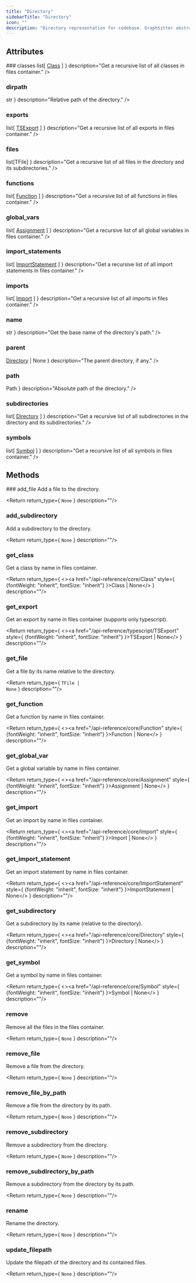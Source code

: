 ```yaml
---
title: "Directory"
sidebarTitle: "Directory"
icon: ""
description: "Directory representation for codebase. GraphSitter abstraction of a file directory that can be used to look for files and symbols within a specific directory."
---
```


<GithubLinkNote link="https://github.com/codegen-sh/codegen-sdk/blob/develop/src/codegen/sdk/core/directory.py#L24-L185" />


## Attributes
<HorizontalDivider />
### <span className="text-primary">classes</span>
<HorizontalDivider light={true} />
<Attribute type={ <><span>list[</span> <a href="/api-reference/core/Class" style={ {fontWeight: "inherit", fontSize: "inherit"} }>Class</a> <span>]</span></> } description="Get a recursive list of all classes in files container." />

### <span className="text-primary">dirpath</span>
<HorizontalDivider light={true} />
<Attribute type={ <code className="text-sm bg-gray-100 px-2 py-0.5 rounded">str</code> } description="Relative path of the directory." />

### <span className="text-primary">exports</span>
<HorizontalDivider light={true} />
<Attribute type={ <><span>list[</span> <a href="/api-reference/typescript/TSExport" style={ {fontWeight: "inherit", fontSize: "inherit"} }>TSExport</a> <span>]</span></> } description="Get a recursive list of all exports in files container." />

### <span className="text-primary">files</span>
<HorizontalDivider light={true} />
<Attribute type={ <code className="text-sm bg-gray-100 px-2 py-0.5 rounded">list[TFile]</code> } description="Get a recursive list of all files in the directory and its subdirectories." />

### <span className="text-primary">functions</span>
<HorizontalDivider light={true} />
<Attribute type={ <><span>list[</span> <a href="/api-reference/core/Function" style={ {fontWeight: "inherit", fontSize: "inherit"} }>Function</a> <span>]</span></> } description="Get a recursive list of all functions in files container." />

### <span className="text-primary">global_vars</span>
<HorizontalDivider light={true} />
<Attribute type={ <><span>list[</span> <a href="/api-reference/core/Assignment" style={ {fontWeight: "inherit", fontSize: "inherit"} }>Assignment</a> <span>]</span></> } description="Get a recursive list of all global variables in files container." />

### <span className="text-primary">import_statements</span>
<HorizontalDivider light={true} />
<Attribute type={ <><span>list[</span> <a href="/api-reference/core/ImportStatement" style={ {fontWeight: "inherit", fontSize: "inherit"} }>ImportStatement</a> <span>]</span></> } description="Get a recursive list of all import statements in files container." />

### <span className="text-primary">imports</span>
<HorizontalDivider light={true} />
<Attribute type={ <><span>list[</span> <a href="/api-reference/core/Import" style={ {fontWeight: "inherit", fontSize: "inherit"} }>Import</a> <span>]</span></> } description="Get a recursive list of all imports in files container." />

### <span className="text-primary">name</span>
<HorizontalDivider light={true} />
<Attribute type={ <code className="text-sm bg-gray-100 px-2 py-0.5 rounded">str</code> } description="Get the base name of the directory's path." />

### <span className="text-primary">parent</span>
<HorizontalDivider light={true} />
<Attribute type={ <><a href="/api-reference/core/Directory" style={ {fontWeight: "inherit", fontSize: "inherit"} }>Directory</a> <span>| None</span></> } description="The parent directory, if any." />

### <span className="text-primary">path</span>
<HorizontalDivider light={true} />
<Attribute type={ <code className="text-sm bg-gray-100 px-2 py-0.5 rounded">Path</code> } description="Absolute path of the directory." />

### <span className="text-primary">subdirectories</span>
<HorizontalDivider light={true} />
<Attribute type={ <><span>list[</span> <a href="/api-reference/core/Directory" style={ {fontWeight: "inherit", fontSize: "inherit"} }>Directory</a> <span>]</span></> } description="Get a recursive list of all subdirectories in the directory and its subdirectories." />

### <span className="text-primary">symbols</span>
<HorizontalDivider light={true} />
<Attribute type={ <><span>list[</span> <a href="/api-reference/core/Symbol" style={ {fontWeight: "inherit", fontSize: "inherit"} }>Symbol</a> <span>]</span></> } description="Get a recursive list of all symbols in files container." />


## Methods
<HorizontalDivider />
### <span className="text-primary">add_file</span>
Add a file to the directory.
<GithubLinkNote link="https://github.com/codegen-sh/codegen-sdk/blob/develop/src/codegen/sdk/core/directory.py#L123-L126" />


<Return return_type={ <code className="text-sm bg-gray-100 px-2 py-0.5 rounded">None</code> } description=""/>


### <span className="text-primary">add_subdirectory</span>
Add a subdirectory to the directory.
<GithubLinkNote link="https://github.com/codegen-sh/codegen-sdk/blob/develop/src/codegen/sdk/core/directory.py#L149-L152" />


<Return return_type={ <code className="text-sm bg-gray-100 px-2 py-0.5 rounded">None</code> } description=""/>


### <span className="text-primary">get_class</span>
Get a class by name in files container.
<GithubLinkNote link="https://github.com/codegen-sh/codegen-sdk/blob/develop/src/codegen/sdk/core/interfaces/has_symbols.py#L99-L101" />


<Return return_type={ <><a href="/api-reference/core/Class" style={ {fontWeight: "inherit", fontSize: "inherit"} }>Class</a> <span>| None</span></> } description=""/>


### <span className="text-primary">get_export</span>
Get an export by name in files container (supports only typescript).
<GithubLinkNote link="https://github.com/codegen-sh/codegen-sdk/blob/develop/src/codegen/sdk/core/interfaces/has_symbols.py#L108-L113" />


<Return return_type={ <><a href="/api-reference/typescript/TSExport" style={ {fontWeight: "inherit", fontSize: "inherit"} }>TSExport</a> <span>| None</span></> } description=""/>


### <span className="text-primary">get_file</span>
Get a file by its name relative to the directory.
<GithubLinkNote link="https://github.com/codegen-sh/codegen-sdk/blob/develop/src/codegen/sdk/core/directory.py#L138-L147" />


<Return return_type={ <code className="text-sm bg-gray-100 px-2 py-0.5 rounded">TFile | None</code> } description=""/>


### <span className="text-primary">get_function</span>
Get a function by name in files container.
<GithubLinkNote link="https://github.com/codegen-sh/codegen-sdk/blob/develop/src/codegen/sdk/core/interfaces/has_symbols.py#L103-L105" />


<Return return_type={ <><a href="/api-reference/core/Function" style={ {fontWeight: "inherit", fontSize: "inherit"} }>Function</a> <span>| None</span></> } description=""/>


### <span className="text-primary">get_global_var</span>
Get a global variable by name in files container.
<GithubLinkNote link="https://github.com/codegen-sh/codegen-sdk/blob/develop/src/codegen/sdk/core/interfaces/has_symbols.py#L95-L97" />


<Return return_type={ <><a href="/api-reference/core/Assignment" style={ {fontWeight: "inherit", fontSize: "inherit"} }>Assignment</a> <span>| None</span></> } description=""/>


### <span className="text-primary">get_import</span>
Get an import by name in files container.
<GithubLinkNote link="https://github.com/codegen-sh/codegen-sdk/blob/develop/src/codegen/sdk/core/interfaces/has_symbols.py#L115-L117" />


<Return return_type={ <><a href="/api-reference/core/Import" style={ {fontWeight: "inherit", fontSize: "inherit"} }>Import</a> <span>| None</span></> } description=""/>


### <span className="text-primary">get_import_statement</span>
Get an import statement by name in files container.
<GithubLinkNote link="https://github.com/codegen-sh/codegen-sdk/blob/develop/src/codegen/sdk/core/interfaces/has_symbols.py#L91-L93" />


<Return return_type={ <><a href="/api-reference/core/ImportStatement" style={ {fontWeight: "inherit", fontSize: "inherit"} }>ImportStatement</a> <span>| None</span></> } description=""/>


### <span className="text-primary">get_subdirectory</span>
Get a subdirectory by its name (relative to the directory).
<GithubLinkNote link="https://github.com/codegen-sh/codegen-sdk/blob/develop/src/codegen/sdk/core/directory.py#L164-L166" />


<Return return_type={ <><a href="/api-reference/core/Directory" style={ {fontWeight: "inherit", fontSize: "inherit"} }>Directory</a> <span>| None</span></> } description=""/>


### <span className="text-primary">get_symbol</span>
Get a symbol by name in files container.
<GithubLinkNote link="https://github.com/codegen-sh/codegen-sdk/blob/develop/src/codegen/sdk/core/interfaces/has_symbols.py#L87-L89" />


<Return return_type={ <><a href="/api-reference/core/Symbol" style={ {fontWeight: "inherit", fontSize: "inherit"} }>Symbol</a> <span>| None</span></> } description=""/>


### <span className="text-primary">remove</span>
Remove all the files in the files container.
<GithubLinkNote link="https://github.com/codegen-sh/codegen-sdk/blob/develop/src/codegen/sdk/core/directory.py#L176-L179" />


<Return return_type={ <code className="text-sm bg-gray-100 px-2 py-0.5 rounded">None</code> } description=""/>


### <span className="text-primary">remove_file</span>
Remove a file from the directory.
<GithubLinkNote link="https://github.com/codegen-sh/codegen-sdk/blob/develop/src/codegen/sdk/core/directory.py#L128-L131" />


<Return return_type={ <code className="text-sm bg-gray-100 px-2 py-0.5 rounded">None</code> } description=""/>


### <span className="text-primary">remove_file_by_path</span>
Remove a file from the directory by its path.
<GithubLinkNote link="https://github.com/codegen-sh/codegen-sdk/blob/develop/src/codegen/sdk/core/directory.py#L133-L136" />


<Return return_type={ <code className="text-sm bg-gray-100 px-2 py-0.5 rounded">None</code> } description=""/>


### <span className="text-primary">remove_subdirectory</span>
Remove a subdirectory from the directory.
<GithubLinkNote link="https://github.com/codegen-sh/codegen-sdk/blob/develop/src/codegen/sdk/core/directory.py#L154-L157" />


<Return return_type={ <code className="text-sm bg-gray-100 px-2 py-0.5 rounded">None</code> } description=""/>


### <span className="text-primary">remove_subdirectory_by_path</span>
Remove a subdirectory from the directory by its path.
<GithubLinkNote link="https://github.com/codegen-sh/codegen-sdk/blob/develop/src/codegen/sdk/core/directory.py#L159-L162" />


<Return return_type={ <code className="text-sm bg-gray-100 px-2 py-0.5 rounded">None</code> } description=""/>


### <span className="text-primary">rename</span>
Rename the directory.
<GithubLinkNote link="https://github.com/codegen-sh/codegen-sdk/blob/develop/src/codegen/sdk/core/directory.py#L181-L185" />


<Return return_type={ <code className="text-sm bg-gray-100 px-2 py-0.5 rounded">None</code> } description=""/>


### <span className="text-primary">update_filepath</span>
Update the filepath of the directory and its contained files.
<GithubLinkNote link="https://github.com/codegen-sh/codegen-sdk/blob/develop/src/codegen/sdk/core/directory.py#L168-L174" />


<Return return_type={ <code className="text-sm bg-gray-100 px-2 py-0.5 rounded">None</code> } description=""/>



